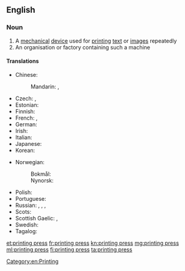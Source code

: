 ==English==
{{wikipedia}}

===Noun===
{{en-noun|head=[[printing]] [[press]]|printing presses}}

# A [[mechanical]] [[device]] used for [[print]]ing [[text]] or [[image]]s repeatedly
# An organisation or factory containing such a machine

====Translations====
{{trans-top|machine for printing}}
* Chinese:
*: Mandarin: {{t+|cmn|印刷機|sc=Hani}}, {{t+|cmn|印刷机|tr=yìnshuājī|sc=Hani}}
* Czech: {{t|cs|tiskárna|f}}, {{t|cs|tiskový stroj|m}}
* Estonian: {{t|et|trükipress}}
* Finnish: {{t+|fi|painokone}}
* French: {{t+|fr|presse|f}}, {{t|fr|machine à imprimer|f}}
* German: {{t|de|Druckerpresse|f}}
* Irish: {{t|ga|clóphreas|m}}
* Italian: {{t|it|torchio calcografico|m}}
* Japanese: {{t|ja|印刷機|tr=いんさつき, insatsuki|sc=Jpan}}
* Korean: {{t+|ko|인쇄기|sc=Kore}}
{{trans-mid}}
* Norwegian:
*: Bokmål: {{t|nb|trykkpresse|m|f}}
*: Nynorsk: {{t|nn|trykkpresse|f}}
* Polish: {{t|pl|maszyna drukarska|f}}
* Portuguese: {{t+|pt|imprensa|f}}
* Russian: {{t|ru|печа́тный стано́к|m}}, {{t+|ru|печа́тная маши́на|f}}, {{t|ru|типогра́фский стано́к|m}}, {{t|ru|печа́тный пресс|m}}
* Scots: {{t|sco|prentin press}}
* Scottish Gaelic: {{t|gd|clò|m}}, {{t|gd|beart-chlò|f}}
* Swedish: {{t|sv|tryckpress|c}}
* Tagalog: {{t|tl|limbagan}}
{{trans-bottom}}

[[Category:en:Printing]]

[[et:printing press]]
[[fr:printing press]]
[[kn:printing press]]
[[mg:printing press]]
[[ml:printing press]]
[[fi:printing press]]
[[ta:printing press]]